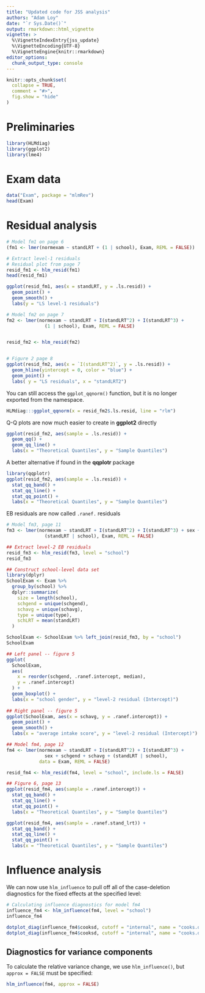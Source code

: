 ```yaml
---
title: "Updated code for JSS analysis"
authors: "Adam Loy"
date: "`r Sys.Date()`"
output: rmarkdown::html_vignette
vignette: >
  %\VignetteIndexEntry{jss_update}
  %\VignetteEncoding{UTF-8}
  %\VignetteEngine{knitr::rmarkdown}
editor_options: 
  chunk_output_type: console
---
```


```r
knitr::opts_chunk$set(
  collapse = TRUE,
  comment = "#>",
  fig.show = "hide"
)
```

# Preliminaries

```r
library(HLMdiag)
library(ggplot2)
library(lme4)
```


# Exam data

```r
data("Exam", package = "mlmRev")
head(Exam)
```


# Residual analysis

```r
# Model fm1 on page 6
(fm1 <- lmer(normexam ~ standLRT + (1 | school), Exam, REML = FALSE))

# Extract level-1 residuals
# Residual plot from page 7
resid_fm1 <- hlm_resid(fm1)
head(resid_fm1)

ggplot(resid_fm1, aes(x = standLRT, y = .ls.resid)) + 
  geom_point() + 
  geom_smooth() +
  labs(y = "LS level-1 residuals")
```

```r
# Model fm2 on page 7
fm2 <- lmer(normexam ~ standLRT + I(standLRT^2) + I(standLRT^3) + 
              (1 | school), Exam, REML = FALSE)


resid_fm2 <- hlm_resid(fm2)


# Figure 2 page 8
ggplot(resid_fm2, aes(x = `I(standLRT^2)`, y = .ls.resid)) + 
  geom_hline(yintercept = 0, color = "blue") + 
  geom_point() +
  labs( y = "LS residuals", x = "standLRT2")
```


You can still access the `ggplot_qqnorm()` function, but it is no longer exported from the namespace.
```r
HLMdiag:::ggplot_qqnorm(x = resid_fm2$.ls.resid, line = "rlm")
```

Q-Q plots are now much easier to create in **ggplot2** directly

```r
ggplot(resid_fm2, aes(sample = .ls.resid)) +
  geom_qq() + 
  geom_qq_line() +
  labs(x = "Theoretical Quantiles", y = "Sample Quantiles")
```

A better alternative if found in the **qqplotr** package
```r
library(qqplotr)
ggplot(resid_fm2, aes(sample = .ls.resid)) +
  stat_qq_band() +
  stat_qq_line() + 
  stat_qq_point() +
  labs(x = "Theoretical Quantiles", y = "Sample Quantiles")
```

EB residuals are now called `.ranef.` residuals

```r
# Model fm3, page 11
fm3 <- lmer(normexam ~ standLRT + I(standLRT^2) + I(standLRT^3) + sex +
              (standLRT | school), Exam, REML = FALSE)

## Extract level-2 EB residuals
resid_fm3 <- hlm_resid(fm3, level = "school")
resid_fm3
```

```r
## Construct school-level data set
library(dplyr)
SchoolExam <- Exam %>%
  group_by(school) %>%
  dplyr::summarize(
    size = length(school),
    schgend = unique(schgend),
    schavg = unique(schavg),
    type = unique(type), 
    schLRT = mean(standLRT)
  )

SchoolExam <- SchoolExam %>% left_join(resid_fm3, by = "school")
SchoolExam

## Left panel -- figure 5
ggplot(
  SchoolExam, 
  aes(
    x = reorder(schgend, .ranef.intercept, median), 
    y = .ranef.intercept)
  ) +
  geom_boxplot() +
  labs(x = "school gender", y = "level-2 residual (Intercept)")
  
## Right panel -- figure 5
ggplot(SchoolExam, aes(x = schavg, y = .ranef.intercept)) +
  geom_point() +
  geom_smooth() +
  labs(x = "average intake score", y = "level-2 residual (Intercept)")
```

```r
## Model fm4, page 12
fm4 <- lmer(normexam ~ standLRT + I(standLRT^2) + I(standLRT^3) +
              sex + schgend + schavg + (standLRT | school), 
            data = Exam, REML = FALSE)

resid_fm4 <- hlm_resid(fm4, level = "school", include.ls = FALSE)

## Figure 6, page 13
ggplot(resid_fm4, aes(sample = .ranef.intercept)) +
  stat_qq_band() +
  stat_qq_line() + 
  stat_qq_point() +
  labs(x = "Theoretical Quantiles", y = "Sample Quantiles")

ggplot(resid_fm4, aes(sample = .ranef.stand_lrt)) +
  stat_qq_band() +
  stat_qq_line() + 
  stat_qq_point() +
  labs(x = "Theoretical Quantiles", y = "Sample Quantiles")

```


# Influence analysis

We can now use `hlm_influence` to pull off all of the case-deletion diagnostics for the fixed effects at the specified level:

```r
# Calculating influence diagnostics for model fm4
influence_fm4 <- hlm_influence(fm4, level = "school")
influence_fm4

dotplot_diag(influence_fm4$cooksd, cutoff = "internal", name = "cooks.distance")
dotplot_diag(influence_fm4$cooksd, cutoff = "internal", name = "cooks.distance", modify = "dotplot")
```

## Diagnostics for variance components

To calculate the relative variance change, we use `hlm_influence()`, but `approx = FALSE` must be specified:

```r
hlm_influence(fm4, approx = FALSE)
```

